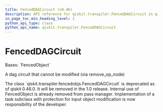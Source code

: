 ```yaml
---
title: FencedDAGCircuit (v0.46)
description: API reference for qiskit.transpiler.FencedDAGCircuit in qiskit v0.46
in_page_toc_min_heading_level: 1
python_api_type: class
python_api_name: qiskit.transpiler.FencedDAGCircuit
---
```


# FencedDAGCircuit

<Class id="qiskit.transpiler.FencedDAGCircuit" isDedicatedPage={true} github="https://github.com/qiskit/qiskit/tree/stable/0.46/qiskit/transpiler/fencedobjs.py" signature="qiskit.transpiler.FencedDAGCircuit(dag_circuit_instance)" modifiers="class">
  Bases: `FencedObject`

  A dag circuit that cannot be modified (via remove\_op\_node)

  <Admonition title="Deprecated since version 0.46.0" type="danger">
    The class `qiskit.transpiler.fencedobjs.FencedDAGCircuit` is deprecated as of qiskit 0.46.0. It will be removed in the 1.0 release. Internal use of FencedObject is already removed from pass manager. Implementation of a task subclass with protection for input object modification is now responsibility of the developer.
  </Admonition>
</Class>

